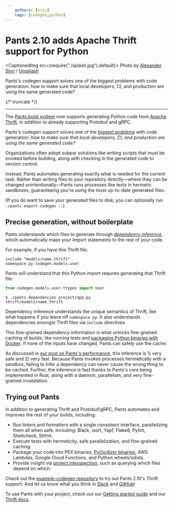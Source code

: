 ```yaml
---
    authors: [eric]
    tags: [codegen,python]
---
```


# Pants 2.10 adds Apache Thrift support for Python

<CaptionedImg src={require("./splash.jpg").default}>
  Photo by [Alexander
  Sinn](https://unsplash.com/@swimstaralex?utm_source=ghost&utm_medium=referral&utm_campaign=api-credit)
  /
  [Unsplash](https://unsplash.com/?utm_source=ghost&utm_medium=referral&utm_campaign=api-credit)
</CaptionedImg>

Pants's codegen support solves one of the biggest problems with code generation: how to make sure that local developers, CI, and production are using the same generated code?

{/* truncate */}

---

The [Pants build system](https://www.pantsbuild.org/v2.11) now supports generating Python code from [Apache Thrift](https://thrift.apache.org/), in addition to already supporting Protobuf and gRPC.

Pants's codegen support solves one of the [biggest problems](https://stackoverflow.com/questions/893913/should-i-store-generated-code-in-source-control) with code generation: _how to make sure that local developers, CI, and production are using the same generated code?_

Organizations often adopt subpar solutions like writing scripts that must be invoked before building, along with checking in the generated code to version control.

Instead, Pants automates generating exactly what is needed for the current task. Rather than writing files to your repository directly—where they can be changed unintentionally—Pants runs processes like tests in hermetic sandboxes, guaranteeing you're using the most up-to-date generated files.

(If you do want to save your generated files to disk, you can optionally run `./pants export-codegen ::`)

## Precise generation, without boilerplate

Pants understands which files to generate through [_dependency inference_](../2020-10-29-dependency-inference/index.mdx), which automatically maps your import statements to the rest of your code.

For example, if you have this Thrift file:

```thrift
include "models/name.thrift"
namespace py codegen.models.user
```

Pants will understand that this Python import requires generating that Thrift file:

```python
from codegen.models.user.ttypes import User
```

```shell-session
$ ./pants dependencies project/app.py
thrift/models/name.thrift
```

Dependency inference understands the unique semantics of Thrift, like what happens if you leave off `namespace py`. It also understands dependencies amongst Thrift files via `include` directives.

This fine-grained dependency information is what unlocks fine-grained caching of builds, like running tests and [packaging Python binaries with Docker](../2021-10-13-pants-pex-and-docker/index.mdx). If none of the inputs have changed, Pants can safely use the cache.

As discussed in [our post on Pants's performance](../2021-02-01-fast-incremental-builds-speculation-cancellation/index.mdx), this inference is 1) very safe and 2) very fast. Because Pants invokes processes hermetically with a sandbox, failing to infer a dependency can never cause the wrong thing to be cached. Further, the inference is fast thanks to Pants's core being implemented in Rust, along with a daemon, parallelism, and very fine-grained invalidation.

## Trying out Pants

In addition to generating Thrift and Protobuf/gRPC, Pants automates and improves the rest of your builds, including:

- Run linters and formatters with a single consistent interface, parallelizing them all when safe. Including: Black, isort, Yapf, Flake8, Pylint, Shellcheck, Shfmt.
- Execute tests with hermeticity, safe parallelization, and fine-grained caching.
- Package your code into PEX binaries, [PyOxidizer binaries](../2022-02-18-packaging-python-with-the-pyoxidizer-pants-plugin/index.mdx), AWS Lambdas, Google Cloud Functions, and Python wheels/sdists.
- Provide insight via [project introspection](https://www.pantsbuild.org/v2.10/docs/project-introspection), such as querying which files depend on which.

Check out the [example-codegen repository](https://github.com/pantsbuild/example-codegen) to try out Pants 2.10's Thrift support. And let us know what you think in [Slack](https://www.pantsbuild.org/docs/getting-help) and [GitHub](https://github.com/pantsbuild/pants/issues)!

To use Pants with your project, check out our [Getting started guide](https://www.pantsbuild.org/v2.8/docs/getting-started) and our [Thrift docs](https://www.pantsbuild.org/v2.10/docs/thrift-python).
